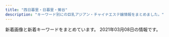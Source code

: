 ```yaml
---
title: "西日暮里・日暮里・鶯谷"
description: "キーワード別にの巨乳アジアン・チャイナエステ嬢情報をまとめました。"
---
```


新着画像と新着キーワードをまとめています。
2021年03月08日の情報です。

<DmmAffiliateIns />
<KeywordTable
  shops={
    [
    {
        "keywords": {},
        "url": "http://es-minami.com/",
        "station": "JR\u65e5\u66ae\u91cc\u99c5\u6771\u53e3",
        "name": "\u307f\u306a\u307f",
        "img_links": [
            "http://es-minami.com/images/sayuri2.jpg",
            "http://es-minami.com/images/nana1.jpg",
            "http://www.es-minami.com/gals/mika1.jpg",
            "http://www.es-minami.com/gals/sakura1.jpg",
            "http://es-minami.com/images/staff-bar.png",
            "http://es-minami.com/img/sayuri1.jpg",
            "http://es-minami.com/gals/sakura1.jpg",
            "http://www.es-minami.com/img/mika1.jpg",
            "http://es-minami.com/gals/yuki1.jpg",
            "http://www.es-minami.com/img/sayuri1.jpg",
            "http://www.es-minami.com/images/yuki1.jpg",
            "http://www.es-minami.com/images/mika1.jpg",
            "http://es-minami.com/images/riri1.jpg",
            "http://es-minami.com/images/pick_staff6.jpg",
            "http://www.es-minami.com/images/news.png",
            "http://es-minami.com/gals/rika1.jpg",
            "http://es-minami.com/images/yuki1.jpg",
            "http://www.es-minami.com/img/mika2.jpg",
            "http://www.es-minami.com/img/sayuri2.jpg",
            "http://www.es-minami.com/gals/mika2.jpg",
            "http://www.es-minami.com/images/nana1.jpg",
            "http://es-minami.com/img/mika1.jpg",
            "http://es-minami.com/gals/sayuri1.jpg",
            "http://es-minami.com/img/sayuri2.jpg",
            "http://www.es-minami.com/gals/riri1.jpg",
            "http://es-minami.com/img/riri1.jpg",
            "http://www.es-minami.com/images/pick_staff6.jpg",
            "http://www.es-minami.com/img/riri1.jpg",
            "http://es-minami.com/images/mika1.jpg",
            "http://www.es-minami.com/images/staff-bar.png",
            "http://www.es-minami.com/images/mika2.jpg",
            "http://es-minami.com/gals/nana1.jpg",
            "http://www.es-minami.com/gals/yuki1.jpg",
            "http://www.es-minami.com/images/sayuri1.jpg",
            "http://es-minami.com/images/mobole.png",
            "http://www.es-minami.com/images/sayuri2.jpg",
            "http://es-minami.com/gals/sayuri2.jpg",
            "http://www.es-minami.com/gals/rika1.jpg",
            "http://www.es-minami.com/img/nana1.jpg",
            "http://es-minami.com/img/nana1.jpg",
            "http://www.es-minami.com/images/riri1.jpg",
            "http://www.es-minami.com/gals/sayuri2.jpg",
            "http://es-minami.com/img/yuki1.jpg",
            "http://www.es-minami.com/gals/nana1.jpg",
            "http://es-minami.com/img/mika2.jpg",
            "http://es-minami.com/gals/mika1.jpg",
            "http://es-minami.com/gals/mika2.jpg",
            "http://es-minami.com/images/sayuri1.jpg",
            "http://www.es-minami.com/gals/sayuri1.jpg",
            "http://www.es-minami.com/images/rika1.jpg",
            "http://es-minami.com/images/rika1.jpg",
            "http://es-minami.com/images/mika2.jpg",
            "http://www.es-minami.com/img/yuki1.jpg",
            "http://es-minami.com/images/news.png",
            "http://es-minami.com/gals/riri1.jpg",
            "http://www.es-minami.com/images/mobole.png"
        ]
    },
    {
        "station": "JR\u65e5\u66ae\u91cc\u99c5\u5357\u53e3",
        "keywords": {
            "85": 5,
            "86": 15,
            "D": 20
        },
        "name": "\u6843",
        "url": "http://momo.tyo.cm/",
        "img_links": [
            "http://momo.tyo.cm/images/border01.png",
            "http://momo.tyo.cm/images/tit_com01.png",
            "http://momo.tyo.cm/images/tit_staff.png",
            "http://momo.tyo.cm/images/nav_link05.png",
            "http://momo.tyo.cm/images/top_slider01.jpg",
            "http://momo.tyo.cm/images/tit_com02.png",
            "http://momo.tyo.cm/images/tit_com05.png",
            "http://momo.tyo.cm/images/nav_link01.png",
            "http://momo.tyo.cm/images/tit05.png",
            "http://momo.tyo.cm/images/tit01.png",
            "http://momo.tyo.cm/images/border02.png",
            "http://momo.tyo.cm/images/tit02.png",
            "http://momo.tyo.cm/photos/sites/53/2021/02/2021021607405658.jpg",
            "http://momo.tyo.cm/images/nav_link02.png",
            "http://momo.tyo.cm/images/tit_link01.png",
            "http://momo.tyo.cm/images/nav_link03.png",
            "http://momo.tyo.cm/images/tit_com.png",
            "http://momo.tyo.cm/images/top_slider02.jpg",
            "http://momo.tyo.cm/images/tit_com03.png",
            "http://momo.tyo.cm/images/nav_link06.png",
            "http://momo.tyo.cm/images/news.png",
            "http://momo.tyo.cm/images/bg_pick.png",
            "http://momo.tyo.cm/images/pagetop.png",
            "http://momo.tyo.cm/images/tit03.png",
            "http://momo.tyo.cm/images/tit04.png",
            "http://momo.tyo.cm/images/nav_link04.png",
            "http://momo.tyo.cm/images/tit_com04.png",
            "http://momo.tyo.cm/photos/sites/53/2021/02/2021021607405578.jpg",
            "http://momo.tyo.cm/photos/sites/53/2021/02/2021021607405882.jpg",
            "http://momo.tyo.cm/photos/sites/53/2021/02/2021021607405730.jpg"
        ]
    },
    {
        "img_links": [
            "https://mominoki.tyo.ac/photos/sites/41/2020/09/2020092810535583.jpg",
            "https://mominoki.tyo.ac/images/themes/pink/s_link.png",
            "https://mominoki.tyo.ac/photos/sites/41/2020/09/2020092804344656.jpg",
            "https://mominoki.tyo.ac/images/themes/pink/s_pickup.png",
            "https://mominoki.tyo.ac/photos/sites/41/2020/11/2020111401222038.jpg",
            "https://mominoki.tyo.ac/images/themes/pink/s_newface.png",
            "https://mominoki.tyo.ac/images/themes/pink/no1.png",
            "https://mominoki.tyo.ac/photos/sites/41/2021/03/2021030408584133.jpg",
            "https://mominoki.tyo.ac/photos/sites/41/2020/09/2020092801595154.jpg",
            "https://mominoki.tyo.ac/images/themes/pink/mobile.jpg",
            "https://mominoki.tyo.ac/photos/sites/41/2020/09/2020092804344859.jpg",
            "https://mominoki.tyo.ac/images/themes/pink/s_ranking.png",
            "https://mominoki.tyo.ac/images/room3.jpg",
            "https://mominoki.tyo.ac/photos/sites/41/2020/09/2020092804344750.jpg",
            "https://mominoki.tyo.ac/images/room2.jpg",
            "https://mominoki.tyo.ac/images/room4.jpg",
            "https://mominoki.tyo.ac/images/themes/pink/s_news.png",
            "https://mominoki.tyo.ac/photos/sites/41/2021/03/202103040858470.jpg",
            "https://mominoki.tyo.ac/images/room1.jpg",
            "https://mominoki.tyo.ac/images/themes/pink/r3.jpg",
            "https://mominoki.tyo.ac/images/themes/pink/s_staff.png",
            "https://mominoki.tyo.ac/images/themes/pink/line.png",
            "https://mominoki.tyo.ac/images/themes/pink/no2.png"
        ],
        "station": "\u753a\u5c4b\u99c51\u756a\u51fa\u53e3",
        "url": "https://mominoki.tyo.ac/",
        "keywords": {
            "86": 4,
            "83": 4,
            "C": 19,
            "87": 8,
            "D": 20,
            "E": 4,
            "85": 12
        },
        "name": "\u3082\u307f\u306e\u6728"
    },
    {
        "img_links": [
            "http://massage-aroma.pink/images/cg06.jpg",
            "http://massage-aroma.pink/images/cg05.jpg",
            "http://massage-aroma.pink/images/top001.png",
            "http://massage-aroma.pink/images/cg03.jpg",
            "http://massage-aroma.pink/images/nav-001.png",
            "http://massage-aroma.pink/images/nav-002.png",
            "http://massage-aroma.pink/images/nav-004.png",
            "http://massage-aroma.pink/images/cg04.jpg",
            "http://massage-aroma.pink/images/nav-003.png",
            "http://massage-aroma.pink/images/cg011.jpg",
            "http://massage-aroma.pink/images/cg01.jpg",
            "http://massage-aroma.pink/images/cg07.jpg",
            "http://massage-aroma.pink/images/cg061.jpg",
            "http://massage-aroma.pink/images/cg02.jpg",
            "http://massage-aroma.pink/images/nav-006.png",
            "http://massage-aroma.pink/images/tel.png",
            "http://massage-aroma.pink/images/nav-005.png",
            "http://massage-aroma.pink/images/no.png",
            "http://massage-aroma.pink/images/cg09.jpg",
            "http://massage-aroma.pink/images/cg08.jpg"
        ],
        "url": "http://massage-aroma.pink/",
        "station": "JR\u65e5\u66ae\u91cc\u99c5\u6771\u53e3",
        "keywords": {
            "86": 9,
            "D": 9
        },
        "name": "\u30d1\u30b8\u30e3\u30de"
    },
    {
        "keywords": {},
        "url": "http://reijin.xyz.mn/",
        "name": "\u9e97\u4eba",
        "img_links": [],
        "station": "JR\u65e5\u66ae\u91cc\u99c5\u6771\u53e3"
    },
    {
        "keywords": {
            "E": 6,
            "C": 19,
            "F": 3,
            "D": 47,
            "86": 19,
            "85": 15,
            "94": 3
        },
        "name": "\u306f\u305f\u3061",
        "station": "JR\u65e5\u66ae\u91cc\u99c5\u5357\u53e3",
        "img_links": [
            "http://www.mac-riraku106.xyz/uploads/190826/1-1ZR6144611E0.jpg",
            "http://www.mac-riraku106.xyz/uploads/200801/1-200P1110631926.jpg",
            "http://www.mac-riraku106.xyz/static/picture/top-img03.png",
            "http://www.mac-riraku106.xyz/uploads/200501/1-200501145011C2.jpg",
            "http://www.mac-riraku106.xyz/uploads/200310/1-20031013091I08.jpg",
            "http://www.mac-riraku106.xyz/uploads/190723/23-2.jpg",
            "http://www.mac-riraku106.xyz/uploads/200501/1-200501125150516.jpg",
            "http://www.mac-riraku106.xyz/uploads/190906/1-1ZZ6125225A4.jpg",
            "http://www.mac-riraku106.xyz/static/picture/top-img09.png",
            "http://www.mac-riraku106.xyz/uploads/191008/1-19100Q5451M20.jpg",
            "http://www.mac-riraku106.xyz/uploads/191128/1-19112Q3111UF.jpg",
            "http://www.mac-riraku106.xyz/uploads/190723/34-1.jpg",
            "http://www.mac-riraku106.xyz/uploads/190723/10-2.jpg",
            "http://www.mac-riraku106.xyz/static/picture/top-img02.png",
            "http://www.mac-riraku106.xyz/uploads/191209/1-191209122ZY50.jpg",
            "http://www.mac-riraku106.xyz/uploads/190723/21-1.jpg",
            "http://www.mac-riraku106.xyz/uploads/190723/33-1.jpg",
            "http://www.mac-riraku106.xyz/uploads/200325/1-2003251H312V4.jpg",
            "http://www.mac-riraku106.xyz/uploads/190926/1-1Z926131T2408.jpg",
            "http://www.mac-riraku106.xyz/uploads/200801/1-200P1110412514.jpg",
            "http://www.mac-riraku106.xyz/uploads/191219/1-191219124141563.jpg",
            "http://www.mac-riraku106.xyz/static/picture/1.jpg",
            "http://www.mac-riraku106.xyz/uploads/200608/1-20060Q0251EY.jpg",
            "http://www.mac-riraku106.xyz/uploads/191106/1-191106092J62Y.jpg",
            "http://www.mac-riraku106.xyz/uploads/191209/1-1912091229204E.jpg",
            "http://www.mac-riraku106.xyz/static/picture/2.jpg",
            "http://www.mac-riraku106.xyz/uploads/200801/1-200P1110A4M2.jpg",
            "http://www.mac-riraku106.xyz/uploads/200501/1-200501145002a7.jpg",
            "http://www.mac-riraku106.xyz/uploads/200501/1-200501125159161.jpg",
            "http://www.mac-riraku106.xyz/static/picture/michi01.png",
            "http://www.mac-riraku106.xyz/uploads/191219/1-19121912423J29.jpg",
            "http://www.mac-riraku106.xyz/static/picture/call.png",
            "http://www.mac-riraku106.xyz/uploads/190826/1-1ZR614462Qa.jpg",
            "http://www.mac-riraku106.xyz/uploads/200501/1-200501125300127.jpg",
            "http://www.mac-riraku106.xyz/uploads/191008/1-19100Q5453V63.jpg",
            "http://www.mac-riraku106.xyz/uploads/191106/1-191106092S0357.jpg",
            "http://www.mac-riraku106.xyz/uploads/200501/1-200501144951148.jpg",
            "http://www.mac-riraku106.xyz/uploads/200310/1-200310130925920.jpg",
            "http://www.mac-riraku106.xyz/uploads/191209/1-191209123459153.jpg",
            "http://www.mac-riraku106.xyz/uploads/200317/1-20031G44235R7.jpg",
            "http://www.mac-riraku106.xyz/uploads/200310/1-200310130Z0421.jpg",
            "http://www.mac-riraku106.xyz/static/picture/michi02.png",
            "http://www.mac-riraku106.xyz/uploads/190723/10-1.jpg",
            "http://www.mac-riraku106.xyz/uploads/190723/23-3.jpg",
            "http://www.mac-riraku106.xyz/uploads/190723/25-1.jpg",
            "http://www.mac-riraku106.xyz/uploads/190926/1-1Z926131R6102.jpg",
            "http://www.mac-riraku106.xyz/uploads/190723/30-1.jpg",
            "http://www.mac-riraku106.xyz/uploads/200818/1-200QQ5535E92.jpg",
            "http://www.mac-riraku106.xyz/uploads/200501/1-200501125251121.jpg",
            "http://www.mac-riraku106.xyz/uploads/191128/1-19112Q31009521.jpg",
            "http://www.mac-riraku106.xyz/uploads/190906/1-1ZZ612503C39.jpg",
            "http://www.mac-riraku106.xyz/uploads/190723/23-1.jpg",
            "http://www.mac-riraku106.xyz/static/picture/top-img01.png",
            "http://www.mac-riraku106.xyz/uploads/200317/1-20031G4420c38.jpg",
            "http://www.mac-riraku106.xyz/uploads/200325/1-2003251H340B9.jpg",
            "http://www.mac-riraku106.xyz/uploads/200608/1-20060Q02506204.jpg",
            "http://www.mac-riraku106.xyz/uploads/200317/1-20031G44220J0.jpg",
            "http://www.mac-riraku106.xyz/uploads/200818/1-200QQ55415J4.jpg",
            "http://www.mac-riraku106.xyz/uploads/190723/1-2.jpg",
            "http://www.mac-riraku106.xyz/uploads/200818/1-200QQ554231G.jpg",
            "http://www.mac-riraku106.xyz/uploads/191128/1-19112Q3102OP.jpg",
            "http://www.mac-riraku106.xyz/static/picture/tel.png",
            "http://www.mac-riraku106.xyz/uploads/190723/1-1.jpg",
            "http://www.mac-riraku106.xyz/uploads/191106/1-191106092T0531.jpg"
        ],
        "url": "http://www.mac-riraku106.xyz/"
    },
    {
        "url": "http://www.es-ms.work/",
        "keywords": {},
        "station": "JR\u9daf\u8c37\u99c5\u5317\u53e3",
        "img_links": [
            "http://www.es-ms.work/images/ac1.jpg",
            "http://www.es-ms.work/images/rec1.jpg",
            "http://www.es-ms.work/images/interior_t.jpg",
            "http://www.es-ms.work/images/1.jpg",
            "http://www.es-ms.work/images/3.jpg",
            "http://www.es-ms.work/images/s1.png",
            "http://www.es-ms.work/images/2.jpg",
            "http://www.es-ms.work/img/kaya1.jpg",
            "http://www.es-ms.work/images/int2.jpg",
            "http://www.es-ms.work/images/sys.jpg",
            "http://www.es-ms.work/img/sayuri1.jpg",
            "http://www.es-ms.work/images/tg.jpg",
            "http://www.es-ms.work/images/int1.jpg",
            "http://www.es-ms.work/staff/kaya.jpg",
            "http://www.es-ms.work/staff/rina.jpg",
            "http://www.es-ms.work/images/news.jpg",
            "http://www.es-ms.work/images/staff_t.jpg",
            "http://www.es-ms.work/images/head.jpg",
            "http://www.es-ms.work/images/rec2.jpg",
            "http://www.es-ms.work/img/rina1.jpg",
            "http://www.es-ms.work/staff/sayuri.jpg"
        ],
        "name": "\u685c\u306e\u5bb6"
    },
    {
        "station": "JR\u897f\u65e5\u66ae\u91cc\u99c5",
        "keywords": {
            "84": 2,
            "D": 9,
            "87": 1,
            "C": 1,
            "85": 1,
            "86": 7,
            "E": 1
        },
        "name": "\u706f\u308a\u5c4b",
        "url": "http://chou.ies.bz/",
        "img_links": [
            "http://chou.ies.bz/images/s_pick.png",
            "http://chou.ies.bz/images/n1.jpg",
            "http://chou.ies.bz/photos/sites/85/2019/07/2019070106333414.jpg",
            "http://chou.ies.bz/photos/sites/85/2019/07/2019070106320474.jpg",
            "http://chou.ies.bz/images/top.png",
            "http://chou.ies.bz/photos/sites/85/2019/07/2019070106330942.jpg",
            "http://chou.ies.bz/photos/sites/85/2019/07/2019070106340260.jpg",
            "http://chou.ies.bz/images/s3.png",
            "http://chou.ies.bz/photos/sites/85/2020/12/2020120204265615.jpg",
            "http://chou.ies.bz/photos/sites/85/2020/12/2020120204150858.jpg",
            "http://chou.ies.bz/photos/sites/85/2019/07/2019070509385227.jpg",
            "http://chou.ies.bz/photos/sites/85/2019/12/2019120602315853.jpg",
            "http://chou.ies.bz/images/mobile.png",
            "http://chou.ies.bz/images/s_news.png",
            "http://chou.ies.bz/photos/sites/85/2020/10/2020100610383828.jpg",
            "http://chou.ies.bz/images/n3.png",
            "http://chou.ies.bz/images/s_staff.jpg",
            "http://chou.ies.bz/photos/sites/85/2019/06/2019062803491517.jpg",
            "http://chou.ies.bz/images/s_link.png",
            "http://chou.ies.bz/photos/sites/85/2020/10/2020100610370157.jpg",
            "http://chou.ies.bz/photos/sites/85/2020/12/2020121802483415.jpg",
            "http://chou.ies.bz/images/s1.png"
        ]
    },
    {
        "station": "JR\u9daf\u8c37\u99c5\u5317\u53e3",
        "keywords": {
            "87": 4,
            "83": 4,
            "D": 16,
            "86": 8
        },
        "name": "\u30e9\u30d4\u30b9",
        "url": "http://lapis.tyo.cm/",
        "img_links": [
            "http://lapis.tyo.cm/photos/sites/75/2021/01/2021010407562697.jpg",
            "http://lapis.tyo.cm/photos/sites/75/2021/01/2021010407562324.jpg",
            "http://lapis.tyo.cm/images/pick_bj3.jpg",
            "http://lapis.tyo.cm/images/new.jpg",
            "http://lapis.tyo.cm/images/s_face.jpg",
            "http://lapis.tyo.cm/images/s_link.jpg",
            "http://lapis.tyo.cm/images/nbj1.jpg",
            "http://lapis.tyo.cm/images/mobile.jpg",
            "http://lapis.tyo.cm/images/nbj3.jpg",
            "http://lapis.tyo.cm/images/s_pick.jpg",
            "http://lapis.tyo.cm/photos/sites/75/2021/01/2021010407562482.jpg",
            "http://lapis.tyo.cm/images/s_blog.jpg",
            "http://lapis.tyo.cm/images/pick_bj1.jpg",
            "http://lapis.tyo.cm/photos/sites/75/2021/01/2021010407562290.jpg",
            "http://lapis.tyo.cm/images/s_staff.jpg",
            "http://lapis.tyo.cm/images/top.png"
        ]
    },
    {
        "keywords": {
            "D": 12,
            "C": 36,
            "87": 12,
            "83": 36,
            "86": 12,
            "E": 12
        },
        "name": "\u3075\u308f\u3075\u308f",
        "img_links": [
            "http://flowerscent.este.work/2/uploadimg/1600260826.jpg",
            "http://flowerscent.este.work/2/uploadimg/1599833697.jpg",
            "http://flowerscent.este.work/head_3_4691_1556258938113847.png",
            "http://flowerscent.este.work/head_1_4691_1553674270167089.png",
            "http://flowerscent.este.work/head_2_4691_1553674270815382.png"
        ],
        "url": "http://flowerscent.este.work/",
        "station": "JR\u897f\u65e5\u66ae\u91cc\u99c5"
    },
    {
        "name": "\u672a\u6765",
        "station": "\u65e5\u66ae\u91cc\u99c5\u6771\u53e3",
        "keywords": {},
        "img_links": [
            "http://www.relax-mirai.info/i/120/sayuri1.jpg",
            "http://www.relax-mirai.info/images/m02.jpg",
            "http://www.relax-mirai.info/i/images/momo1.jpg",
            "http://www.relax-mirai.info/images/sayuri1.jpg",
            "http://www.relax-mirai.info/gals/aki1.jpg",
            "http://www.relax-mirai.info/images/momo1.jpg",
            "http://www.relax-mirai.info/images/m03.jpg",
            "http://www.relax-mirai.info/images/m04.jpg",
            "http://www.relax-mirai.info/images/info01.jpg",
            "http://www.relax-mirai.info/images/info02.jpg",
            "http://www.relax-mirai.info/gals/risa1.jpg",
            "http://www.relax-mirai.info/gals/emi1.jpg",
            "http://www.relax-mirai.info/gals/kaka1.jpg",
            "http://www.relax-mirai.info/images/qr.jpg",
            "http://www.relax-mirai.info/i/images/sayuri1.jpg",
            "http://www.relax-mirai.info/images/risa1.jpg"
        ],
        "url": "http://www.relax-mirai.info/"
    },
    {
        "name": "\u7e01",
        "station": "JR\u65e5\u66ae\u91cc\u99c5\u6771\u53e3",
        "keywords": {
            "C": 6
        },
        "img_links": [
            "http://www.en-nippori.net/image/mainparts/images/navi01_04.jpg",
            "http://www.en-nippori.net/image/mainparts/images/navi01_06.jpg",
            "http://www.en-nippori.net/image/therapist/03.jpg",
            "http://www.en-nippori.net/image/therapist/04.jpg",
            "http://www.en-nippori.net/image/mainparts/main.jpg",
            "http://www.en-nippori.net/image/mainparts/images/navi01_07.jpg",
            "http://www.en-nippori.net/image/therapist/06.jpg",
            "http://www.en-nippori.net/image/therapist/01.jpg",
            "http://www.en-nippori.net/image/mainparts/images/navi01_05.jpg",
            "http://www.en-nippori.net/image/therapist/02.jpg",
            "http://www.en-nippori.net/image/index/top.jpg",
            "http://www.en-nippori.net/image/mainparts/images/navi01_03.jpg",
            "http://www.en-nippori.net/image/mainparts/images/navi01_02.jpg"
        ],
        "url": "http://www.en-nippori.net/"
    },
    {
        "url": "http://es-rlx.com/",
        "station": "JR\u9daf\u8c37\u99c5\u5317\u53e3",
        "name": "\u5065\u7f8e\u5802",
        "img_links": [
            "http://es-rlx.com/staff/mai/01mb.jpg",
            "http://es-rlx.com/img/ttl_tnew.png",
            "http://es-rlx.com/staff/yuki/01.jpg",
            "http://es-rlx.com/staff/sakura/01mb.jpg",
            "http://es-rlx.com/pic/top2.jpg",
            "http://es-rlx.com/img/access/roaddm.png",
            "http://es-rlx.com/img/access/road02.jpg",
            "http://es-rlx.com/img/access/road04.jpg",
            "http://es-rlx.com/staff/minami/01.jpg",
            "http://es-rlx.com/pic/top1.jpg",
            "http://es-rlx.com/pic/head.png",
            "http://es-rlx.com/staff/yuki/01mb.jpg",
            "http://es-rlx.com/img/ttl_rec.png",
            "http://es-rlx.com/img/youtube.jpg",
            "http://es-rlx.com/img/ft_tel.png",
            "http://es-rlx.com/staff/anna/01mb.jpg",
            "http://es-rlx.com/staff/rumi/01.jpg",
            "http://es-rlx.com/img/ttl_staff.png",
            "http://es-rlx.com/img/access/road03.jpg",
            "http://es-rlx.com/staff/anna/01.jpg",
            "http://es-rlx.com/staff/sakura/01.jpg",
            "http://es-rlx.com/staff/minami/01mb.jpg",
            "http://es-rlx.com/pic/top3.jpg",
            "http://es-rlx.com/i/files/homeimg.jpg",
            "http://es-rlx.com/img/access/road01.jpg",
            "http://es-rlx.com/staff/mai/01.jpg",
            "http://es-rlx.com/staff/rumi/01mb.jpg",
            "http://es-rlx.com/img/ttl_mobile.png",
            "http://es-rlx.com/img/access/kanban.png"
        ],
        "keywords": {
            "C": 21
        }
    },
    {
        "url": "http://www.ai-lian.work/",
        "keywords": {},
        "station": "JR\u9daf\u8c37\u99c5\u5317\u53e3",
        "name": "\u5fc3\u7f8e",
        "img_links": [
            "http://www.ai-lian.work/images/mobile.jpg",
            "http://www.ai-lian.work/images/sys1.jpg",
            "http://www.ai-lian.work/images/staff_t.jpg",
            "http://www.ai-lian.work/images/news.jpg",
            "http://www.ai-lian.work/img/yui1.jpg",
            "http://www.ai-lian.work/images/head.jpg",
            "http://www.ai-lian.work/images/interior_t.jpg",
            "http://www.ai-lian.work/images/int1.jpg",
            "http://www.ai-lian.work/img/saya1.jpg",
            "http://www.ai-lian.work/img/aya1.jpg",
            "http://www.ai-lian.work/images/rec1.jpg",
            "http://www.ai-lian.work/images/line.png",
            "http://www.ai-lian.work/images/2.jpg",
            "http://www.ai-lian.work/images/ta.jpg",
            "http://www.ai-lian.work/images/int2.jpg",
            "http://www.ai-lian.work/images/3.jpg",
            "http://www.ai-lian.work/images/1.jpg",
            "http://www.ai-lian.work/images/tel.jpg"
        ]
    },
    {
        "keywords": {},
        "img_links": [
            "http://www.hohoemi.es-relax.info/images/img02.jpg",
            "http://www.hohoemi.es-relax.info/images/img04.jpg",
            "http://www.hohoemi.es-relax.info/images/162-1.jpg",
            "http://www.hohoemi.es-relax.info/images/nanami1.jpg",
            "http://www.hohoemi.es-relax.info/images/r03.jpg",
            "http://www.hohoemi.es-relax.info/gals/nana1.jpg",
            "http://www.hohoemi.es-relax.info/images/r02.jpg",
            "http://www.hohoemi.es-relax.info/gals/yuyu1.jpg",
            "http://www.hohoemi.es-relax.info/i/room/r02.jpg",
            "http://www.hohoemi.es-relax.info/i/room/r03.jpg",
            "http://www.hohoemi.es-relax.info/images/r04.jpg",
            "http://www.hohoemi.es-relax.info/images/newsbar.jpg",
            "http://www.hohoemi.es-relax.info/gals/mirai1.jpg",
            "http://www.hohoemi.es-relax.info/gals/karin1.jpg",
            "http://www.hohoemi.es-relax.info/i/room/r04.jpg",
            "http://www.hohoemi.es-relax.info/gals/rika1.jpg",
            "http://www.hohoemi.es-relax.info/gals/egao1.jpg",
            "http://www.hohoemi.es-relax.info/images/r05.jpg",
            "http://www.hohoemi.es-relax.info/images/img03.jpg",
            "http://www.hohoemi.es-relax.info/gals/nanami1.jpg",
            "http://www.hohoemi.es-relax.info/images/r01.jpg",
            "http://www.hohoemi.es-relax.info/gals/yuri1.jpg",
            "http://www.hohoemi.es-relax.info/gals/monika1.jpg",
            "http://www.hohoemi.es-relax.info/i/room/r01.jpg"
        ],
        "url": "http://www.hohoemi.es-relax.info/",
        "name": "\u307b\u307b\u3048\u307f",
        "station": "JR\u897f\u65e5\u66ae\u91cc\u99c5"
    },
    {
        "url": "http://onkyoukou.tyo.cm/",
        "station": "JR\u897f\u65e5\u66ae\u91cc\u99c5",
        "name": "\u6e29\u99a8\u6e2f-\u304a\u3093\u304d\u3087\u3046\u3053\u3046-",
        "keywords": {
            "86": 3,
            "88": 6,
            "87": 3,
            "C": 13
        },
        "img_links": [
            "http://onkyoukou.tyo.cm/images/nbj1.jpg",
            "http://onkyoukou.tyo.cm/photos/sites/88/2017/03/staff4.jpg",
            "http://onkyoukou.tyo.cm/images/acc2.jpg",
            "http://onkyoukou.tyo.cm/images/top.png",
            "http://onkyoukou.tyo.cm/images/n1.jpg",
            "http://onkyoukou.tyo.cm/photos/sites/88/2017/03/staff2.jpg",
            "http://onkyoukou.tyo.cm/images/s_staff.jpg",
            "http://onkyoukou.tyo.cm/images/s_news.jpg",
            "http://onkyoukou.tyo.cm/images/acc3.jpg",
            "http://onkyoukou.tyo.cm/images/s_link.jpg",
            "http://onkyoukou.tyo.cm/images/face_bj.jpg",
            "http://onkyoukou.tyo.cm/images/s_staff1.jpg",
            "http://onkyoukou.tyo.cm/images/s_pick.jpg",
            "http://onkyoukou.tyo.cm/images/acc1.jpg",
            "http://onkyoukou.tyo.cm/photos/sites/88/2020/03/2020030111163079.jpg",
            "http://onkyoukou.tyo.cm/photos/sites/88/2017/03/staff1.jpg",
            "http://onkyoukou.tyo.cm/images/s_face.jpg",
            "http://onkyoukou.tyo.cm/images/s_mobile.jpg",
            "http://onkyoukou.tyo.cm/images/line.jpg",
            "http://onkyoukou.tyo.cm/images/mobile.jpg",
            "http://onkyoukou.tyo.cm/images/face_bj3.jpg",
            "http://onkyoukou.tyo.cm/images/n3.jpg",
            "http://onkyoukou.tyo.cm/images/nbj3.jpg"
        ]
    },
    {
        "name": "\u548c\u5408 \u308f\u3054\u3046",
        "url": "http://esthe-aroma.red/",
        "station": "JR\u65e5\u66ae\u91cc\u99c5\u6771\u53e3",
        "img_links": [
            "http://esthe-aroma.red/images/cg09.jpg",
            "http://esthe-aroma.red/images/imm.jpg",
            "http://esthe-aroma.red/images/evetop.png",
            "http://esthe-aroma.red/images/cg00.jpg",
            "http://esthe-aroma.red/images/kan.jpg",
            "http://esthe-aroma.red/images/cg05.jpg",
            "http://esthe-aroma.red/images/cg10.jpg",
            "http://esthe-aroma.red/images/cg06.jpg",
            "http://esthe-aroma.red/images/r2.jpg",
            "http://esthe-aroma.red/images/top.png",
            "http://esthe-aroma.red/images/news.png",
            "http://esthe-aroma.red/images/precau.png",
            "http://esthe-aroma.red/images/cg11.jpg",
            "http://esthe-aroma.red/images/r3.jpg",
            "http://esthe-aroma.red/images/r4.jpg",
            "http://esthe-aroma.red/images/sruru.jpg",
            "http://esthe-aroma.red/images/cg08.jpg",
            "http://esthe-aroma.red/images/cg03.jpg",
            "http://esthe-aroma.red/images/cg07.jpg",
            "http://esthe-aroma.red/images/staff_s.png",
            "http://esthe-aroma.red/images/rec.png",
            "http://esthe-aroma.red/images/cg02.jpg",
            "http://esthe-aroma.red/images/cg04.jpg",
            "http://esthe-aroma.red/images/cg01.jpg",
            "http://esthe-aroma.red/images/r1.jpg",
            "http://esthe-aroma.red/link/menlog.jpg"
        ],
        "keywords": {
            "86": 10,
            "E": 1,
            "D": 9
        }
    },
    {
        "keywords": {
            "E": 1,
            "G": 2,
            "\u30bb\u30af\u30b7\u30fc": 24
        },
        "url": "https://www.sofia-est.com/",
        "img_links": [
            "https://www.sofia-est.com/img/girl/list/s56_list.jpg",
            "https://www.sofia-est.com/img/material/page6_subt3.png",
            "https://www.sofia-est.com/img/material/yakusoku.png",
            "https://www.sofia-est.com/img/material/iph.png",
            "https://www.sofia-est.com/img/material/page5_subt1.png",
            "https://www.sofia-est.com/img/girl/thumb/s94_1.jpg",
            "https://www.sofia-est.com/img/material/mob_m5.jpg",
            "https://www.sofia-est.com/img/girl/thumb/s81_3.jpg",
            "https://www.sofia-est.com/img/material/phototxt.jpg",
            "https://www.sofia-est.com/img/material/gm5_rollout.png",
            "https://www.sofia-est.com/img/girl/thumb/s55_1.jpg",
            "https://www.sofia-est.com/img/material/gm3_rollout.png",
            "https://www.sofia-est.com/img/girl/thumb/s111_1.jpg",
            "https://www.sofia-est.com/img/girl/main/s85_1.jpg",
            "https://www.sofia-est.com/img/girl/main/s111_1.jpg",
            "https://www.sofia-est.com/img/girl/list/s85_list.jpg",
            "https://www.sofia-est.com/img/material/movie_right_yaji.png",
            "https://www.sofia-est.com/img/material/mobileqr.png",
            "https://www.sofia-est.com/img/girl/thumb/s89_1.jpg",
            "https://www.sofia-est.com/img/material/mob_m2_rev1.jpg",
            "https://www.sofia-est.com/img/material/noimg_thumb.jpg",
            "https://www.sofia-est.com/img/girl/main/s99_1.jpg",
            "https://www.sofia-est.com/img/girl/main/s108_1.jpg",
            "https://www.sofia-est.com/img/material/page4_subt1.png",
            "https://www.sofia-est.com/img/girl/thumb/s81_5.jpg",
            "https://www.sofia-est.com/img/material/top_infomation.png",
            "https://www.sofia-est.com/img/girl/list/s84_list.jpg",
            "https://www.sofia-est.com/img/material/mob_m4.jpg",
            "https://www.sofia-est.com/img/girl/main/s57_1.jpg",
            "https://www.sofia-est.com/img/material/pagetop_rollout.png",
            "https://www.sofia-est.com/img/girl/main/s100_1.jpg",
            "https://www.sofia-est.com/img/girl/thumb/s56_2.jpg",
            "https://www.sofia-est.com/img/material/gm4_rollout.png",
            "https://www.sofia-est.com/img/girl/list/s111_list.jpg",
            "https://www.sofia-est.com/img/girl/main/s89_1.jpg",
            "https://www.sofia-est.com/img/girl/list/s57_list.jpg",
            "https://www.sofia-est.com/img/material/page5_subt2.png",
            "https://www.sofia-est.com/img/material/page6_subt2.png",
            "https://www.sofia-est.com/img/material/course_tanta1.png",
            "https://www.sofia-est.com/img/material/page6_subt1.png",
            "https://www.sofia-est.com/img/material/page8_subt2.png",
            "https://www.sofia-est.com/img/girl/main/s81_1.jpg",
            "https://www.sofia-est.com/img/girl/pickup/pickup20191220093702.jpg",
            "https://www.sofia-est.com/img/girl/thumb/s55_3.jpg",
            "https://www.sofia-est.com/img/material/noimg_b.jpg",
            "https://www.sofia-est.com/img/material/page3_subt1.png",
            "https://www.sofia-est.com/img/girl/pickup/pickup20200111122329.jpg",
            "https://www.sofia-est.com/img/material/page2_subt1.png",
            "https://www.sofia-est.com/img/girl/list/s99_list.jpg",
            "https://www.sofia-est.com/img/top/topslide20141211.jpg",
            "https://www.sofia-est.com/img/girl/thumb/s85_3.jpg",
            "https://www.sofia-est.com/img/material/top_camp.png",
            "https://www.sofia-est.com/img/material/movie_left_yaji.png",
            "https://www.sofia-est.com/img/material/top_newface.png",
            "https://www.sofia-est.com/img/material/courseoption_rev1.png",
            "https://www.sofia-est.com/img/what/coupon202009.png",
            "https://www.sofia-est.com/img/girl/thumb/s100_2.jpg",
            "https://www.sofia-est.com/img/girl/thumb/s99_1.jpg",
            "https://www.sofia-est.com/img/material/photo6.jpg",
            "https://www.sofia-est.com/img/girl/thumb/s94_2.jpg",
            "https://www.sofia-est.com/img/girl/thumb/s92_1.jpg",
            "https://www.sofia-est.com/img/material/photo2.jpg",
            "https://www.sofia-est.com/img/material/gm2_rollout.png",
            "https://www.sofia-est.com/img/material/sd_rt_btn.png",
            "https://www.sofia-est.com/img/girl/thumb/s81_2.jpg",
            "https://www.sofia-est.com/img/material/page3_1_subt2.png",
            "https://www.sofia-est.com/img/girl/pickup/pickup20191220093623.jpg",
            "https://www.sofia-est.com/img/girl/list/s108_list.jpg",
            "https://www.sofia-est.com/img/material/mob_youtube.png",
            "https://www.sofia-est.com/img/girl/list/s94_list.jpg",
            "https://www.sofia-est.com/img/material/top_kodawari.png",
            "https://www.sofia-est.com/img/material/top_kodawariimg1.jpg",
            "https://www.sofia-est.com/img/girl/thumb/s85_2.jpg",
            "https://www.sofia-est.com/img/material/top_pickup.png",
            "https://www.sofia-est.com/img/girl/thumb/s55_2.jpg",
            "https://www.sofia-est.com/img/material/mob_t2.jpg",
            "https://www.sofia-est.com/img/material/photo8.jpg",
            "https://www.sofia-est.com/img/girl/pickup/pickup20190509222453.jpg",
            "https://www.sofia-est.com/img/material/photo7.jpg",
            "https://www.sofia-est.com/img/girl/list/s92_list.jpg",
            "https://www.sofia-est.com/img/material/photo3.jpg",
            "https://www.sofia-est.com/img/girl/main/s84_1.jpg",
            "https://www.sofia-est.com/img/material/noimg_m.jpg",
            "https://www.sofia-est.com/img/material/top_movie.png",
            "https://www.sofia-est.com/img/girl/thumb/s99_2.jpg",
            "https://www.sofia-est.com/img/girl/list/s81_list.jpg",
            "https://www.sofia-est.com/img/top/topslide20141210.jpg",
            "https://www.sofia-est.com/img/material/mob_t4.jpg",
            "https://www.sofia-est.com/img/girl/thumb/s84_2.jpg",
            "https://www.sofia-est.com/img/girl/thumb/s57_1.jpg",
            "https://www.sofia-est.com/img/girl/thumb/s100_1.jpg",
            "https://www.sofia-est.com/img/material/gm1_rollout.png",
            "https://www.sofia-est.com/img/material/top_twitter.png",
            "https://www.sofia-est.com/img/girl/thumb/s81_4.jpg",
            "https://www.sofia-est.com/img/girl/thumb/s108_1.jpg",
            "https://www.sofia-est.com/img/material/mob_m3_rev1.jpg",
            "https://www.sofia-est.com/img/girl/main/s94_1.jpg",
            "https://www.sofia-est.com/img/girl/list/s55_list.jpg",
            "https://www.sofia-est.com/img/material/photo4.jpg",
            "https://www.sofia-est.com/img/girl/thumb/s97_2.jpg",
            "https://www.sofia-est.com/img/top/topslide20150918.jpg",
            "https://www.sofia-est.com/img/material/page7_subt1.png",
            "https://www.sofia-est.com/img/material/page3_1_subt1.png",
            "https://www.sofia-est.com/img/material/mob_t5.jpg",
            "https://www.sofia-est.com/img/material/photo1.jpg",
            "https://www.sofia-est.com/img/material/top_news.png",
            "https://www.sofia-est.com/img/girl/list/s89_list.jpg",
            "https://www.sofia-est.com/img/material/top_about.png",
            "https://www.sofia-est.com/img/material/coursepoint_rev2.png",
            "https://www.sofia-est.com/img/girl/thumb/s89_2.jpg",
            "https://www.sofia-est.com/img/girl/main/s97_1.jpg",
            "https://www.sofia-est.com/img/girl/thumb/s97_1.jpg",
            "https://www.sofia-est.com/img/girl/thumb/s56_1.jpg",
            "https://www.sofia-est.com/img/material/mob_m1_rev1.jpg",
            "https://www.sofia-est.com/img/girl/main/s56_1.jpg",
            "https://www.sofia-est.com/img/material/photo5.jpg",
            "https://www.sofia-est.com/img/girl/thumb/s85_1.jpg",
            "https://www.sofia-est.com/img/material/page8_subt1.png",
            "https://www.sofia-est.com/img/girl/thumb/s81_1.jpg",
            "https://www.sofia-est.com/img/material/photobig.jpg",
            "https://www.sofia-est.com/img/material/mob_t3.jpg",
            "https://www.sofia-est.com/img/girl/list/s100_list.jpg",
            "https://www.sofia-est.com/img/material/page4_subt2.png",
            "https://www.sofia-est.com/img/material/mob_t1.jpg",
            "https://www.sofia-est.com/img/material/course_tanta2.png",
            "https://www.sofia-est.com/img/material/movie20141210.jpg",
            "https://www.sofia-est.com/img/material/gm6_rollout.png",
            "https://www.sofia-est.com/img/material/hosi5.png",
            "https://www.sofia-est.com/img/girl/mobilepickup/mobilepickup20200302124127.jpg",
            "https://www.sofia-est.com/img/material/doublecourse_rev1.png",
            "https://www.sofia-est.com/img/girl/main/s55_1.jpg",
            "https://www.sofia-est.com/img/girl/thumb/s84_1.jpg",
            "https://www.sofia-est.com/img/material/movieicon.png",
            "https://www.sofia-est.com/img/banner/koko_120x60.png",
            "https://www.sofia-est.com/img/girl/list/s97_list.jpg"
        ],
        "station": "JR\u65e5\u66ae\u91cc\u99c5\u5357\u53e3",
        "name": "\u30bd\u30d5\u30a3\u30a2"
    }
]
}
/>
<DmmAffiliateScript />
